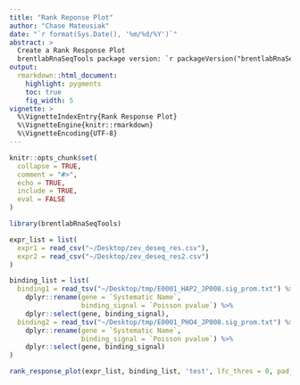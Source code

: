 ```yaml
---
title: "Rank Reponse Plot"
author: "Chase Mateusiak"
date: "`r format(Sys.Date(), '%m/%d/%Y')`"
abstract: >
  Create a Rank Response Plot
  brentlabRnaSeqTools package version: `r packageVersion("brentlabRnaSeqTools")`
output:
  rmarkdown::html_document:
    highlight: pygments
    toc: true
    fig_width: 5
vignette: >
  %\VignetteIndexEntry{Rank Response Plot}
  %\VignetteEngine{knitr::rmarkdown}
  %\VignetteEncoding{UTF-8}
---
```


```r
knitr::opts_chunk$set(
  collapse = TRUE,
  comment = "#>",
  echo = TRUE,
  include = TRUE,
  eval = FALSE
)
```


```r
library(brentlabRnaSeqTools)
```

```r
expr_list = list(
  expr1 = read_csv("~/Desktop/zev_deseq_res.csv"),
  expr2 = read_csv("~/Desktop/zev_deseq_res2.csv")
)

binding_list = list(
  binding1 = read_tsv("~/Desktop/tmp/E0001_HAP2_JP008.sig_prom.txt") %>%
    dplyr::rename(gene = `Systematic Name`,
                  binding_signal = `Poisson pvalue`) %>%
    dplyr::select(gene, binding_signal),
  binding2 = read_tsv("~/Desktop/tmp/E0001_PHO4_JP008.sig_prom.txt") %>%
    dplyr::rename(gene = `Systematic Name`,
                  binding_signal = `Poisson pvalue`) %>%
    dplyr::select(gene, binding_signal)
)

rank_response_plot(expr_list, binding_list, 'test', lfc_thres = 0, padj_thres = .8)
```

